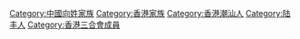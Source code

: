 [[Category:中國向姓家族|Category:中國向姓家族]]
[[Category:香港家族|Category:香港家族]]
[[Category:香港潮汕人|Category:香港潮汕人]]
[[Category:陆丰人|Category:陆丰人]]
[[Category:香港三合會成員|Category:香港三合會成員]]